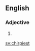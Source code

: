 ==English==

===Adjective===
{{head|en|adjective superlative form}}

# {{en-superlative of|chirpy}}

[[sv:chirpiest]]